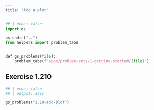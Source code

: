 ```yaml
---
title: "Add a plot"
---
```


```python
## | echo: false
import os

os.chdir("..")
from helpers import problem_tabs


def gs_problems(file):
    problem_tabs(f"apps/problem-sets/1-getting-started/{file}")


```

## Exercise 1.210 

```python
## | echo: false
## | output: asis

gs_problems("1.10-add-plot")
```
